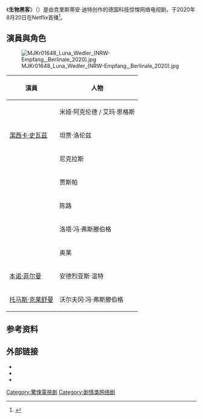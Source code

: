 《'''生物黑客'''》（{{lang-en|''Biohackers''}}）是由克里斯蒂安·迪特创作的德国科技惊悚网络电视剧，于2020年8月20日在Netflix首播<ref>{{cite web |last=Grater |first=Tom |url=https://deadline.com/2020/08/netflix-renews-german-original-biohackers-second-season-1203024840/ |title=Netflix Renews German Original 'Biohackers' For Second Season |website=[[Deadline_Hollywood|Deadline Hollywood]] |date=27 August 2020 |accessdate=4 September 2020 |archive-date=2021-02-28 |archive-url=https://web.archive.org/web/20210228001659/https://deadline.com/2020/08/netflix-renews-german-original-biohackers-second-season-1203024840/ |dead-url=no }}</ref>。

==演員與角色==
[[File:MJKr01648_Luna_Wedler_(NRW-Empfang,_Berlinale_2020).jpg|thumb]]
{| class="wikitable"
! 演員 !! 人物
|-
| {{le|卢娜·韦德勒|Luna Wedler}} || 米娅·阿克伦德 / 艾玛·恩格斯
|-
| [[潔西卡·史瓦茲|潔西卡·史瓦茲]] || 坦贾·洛伦兹
|-
| {{ld|托马斯·普伦|Thomas Prenn}} || 尼克拉斯
|-
| {{ld|阿德里安·朱利叶斯·蒂尔曼|Adrian Julius Tillmann}} || 贾斯帕
|-
| {{ld|项晶|Jing Xiang}} || 陈路
|-
| {{le|卡洛·考特|Caro Cult}} || 洛塔·冯·弗斯滕伯格
|-
| {{ld|塞巴斯蒂安·雅各布·多佩尔鲍尔|Sebastian Jakob Doppelbauer}} || 奥莱
|-
| [[本诺·菲尔曼|本诺·菲尔曼]] || 安德烈亚斯·温特
|-
| [[托马斯·克莱舒曼|托马斯·克莱舒曼]] || 沃尔夫冈·冯·弗斯滕伯格
|}

==参考资料==
{{reflist}}

==外部链接==
* {{Netflix title|81011660}}
* {{IMDb title|9849210}}
* {{Rotten Tomatoes|tv/biohackers}}

{{Netflix original current series}}

[[Category:驚悚電視劇|Category:驚悚電視劇]]
[[Category:剧情类网络剧|Category:剧情类网络剧]]
{{TV-stub}}